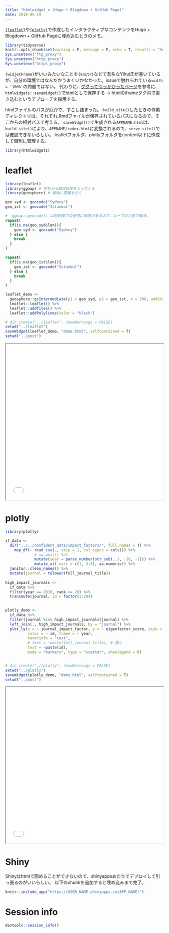 ```yaml
---
title: "htmlwidget x (Hugo + Blogdown + GitHub Page)"
date: 2018-05-19
---
```


[`{leaflet}`](https://leafletjs.com/)や[`{plotly}`](https://plot.ly/)で作成したインタラクティブなコンテンツをHugo + Blogdown + GitHub Pageに埋め込むときのメモ。

```r
library(tidyverse)
knitr::opts_chunk$set(warning = F, message = F, echo = T, results = "hold")
Sys.unsetenv("ftp_proxy")
Sys.unsetenv("http_proxy")
Sys.unsetenv("https_proxy")
```

`{widjetFrame}`がいいみたいなことを`{knitr}`などで有名なYihui氏が書いているが、自分の環境ではなんだかうまくいかなかった。issueで触れられている`width = '100%'`の問題ではない。
代わりに、[ググって引っかかったページ](https://owi.usgs.gov/blog/leaflet/)を参考に、`htmlwidgets::saveWidget()`でhtmlとして保存する -> htmlのiframeタグ内で書き込むというアプローチを採用する。

htmlファイルのパスが厄介で、すこし詰まった。
`build_site()`したときの作業ディレクトリは、それぞれ.Rmdファイルが保存されているパスになるので、そこからの相対パスで考える。
`saveWidget()`で生成される`APPNAME.html`は、`build_site()`により、`APPNAME/index.html`に変換されるので、`serve_site()`では確認できないらしい。
leafletフォルダ、plotlyフォルダをcontent以下に作成して個別に管理する。

```r
library(htmlwidgets)
```

# leaflet

```r
library(leaflet)
library(ggmap) # 地名から緯度経度をとってくる
library(geosphere) # 球体に直線を引く

geo_syd <- geocode("Sydney")
geo_ist <- geocode("Istanbul")

# `ggmap::geocode()`は短時間での使用に制限があるので、ループの力技で解決。
repeat(
  if(is.na(geo_syd$lon)){
    geo_syd <- geocode("Sydney")
  } else {
    break
  }
)

repeat(
  if(is.na(geo_ist$lon)){
    geo_ist <- geocode("Istanbul")
  } else {
    break
  }
)

leaflet_demo <- 
  geosphere::gcIntermediate(p1 = geo_syd, p2 = geo_ist, n = 200, addStartEnd = T) %>%
  leaflet::leaflet() %>%
  leaflet::addTiles() %>%
  leaflet::addPolylines(color = "black")

# dir.create("../leaflet", showWarnings = FALSE)
setwd("../leaflet")
saveWidget(leaflet_demo, "demo.html", selfcontained = T)
setwd("../post")
```

<iframe seamless src="../../../../leaflet/demo/index.html" width="100%" height="500"></iframe>

# plotly

```r
library(plotly)

if_data <-
  dir("../../confident_data/impact_factors/", full.names = T) %>%
    map_df(~ read_csv(., skip = 1, col_types = cols()) %>%
             # na.omit() %>%
             mutate(year = parse_number(str_sub(..1, -10, -1))) %>%
             mutate_at(.vars = c(1, 3:5), as.numeric)) %>%
  janitor::clean_names() %>%
  mutate(journal = tolower(full_journal_title))
  
high_impact_journals <-
  if_data %>%
  filter(year == 2016, rank <= 20) %>%
  transmute(journal, id = factor(1:20))
  

plotly_demo <-
  if_data %>%
  filter(journal %in% high_impact_journals$journal) %>%
  left_join(., high_impact_journals, by = "journal") %>%
  plot_ly(x = ~ journal_impact_factor, y = ~ eigenfactor_score, size = ~ total_cites,
          color = ~ id, frame = ~ year,
          hoverinfo = "text",
          # text = ~paste(full_journal_title), # 隠し
          text = ~paste(id),
          mode = "markers", type = "scatter", showlegend = F) 


# dir.create(".//plotly", showWarnings = FALSE)
setwd("../plotly")
saveWidget(plotly_demo, "demo.html", selfcontained = T)
setwd("../post")
```

<iframe seamless src="../../../../../plotly/demo/index.html" width="100%" height="500"></iframe>

# Shiny

Shinyはhtmlで固めることができないので、shinyappsあたりでデプロイして引っ張るのがいいらしい。
以下のchunkを追加すると埋め込みまで完了。

```r
knitr::include_app("https://USER_NAME.shinyapps.io/APP_NAME/")
```

# Session info

```r
devtools::session_info()
```
